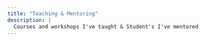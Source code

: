 ```yaml
---
title: "Teaching & Mentoring"
description: |
  Courses and workshops I've taught & Student's I've mentored
---
```



